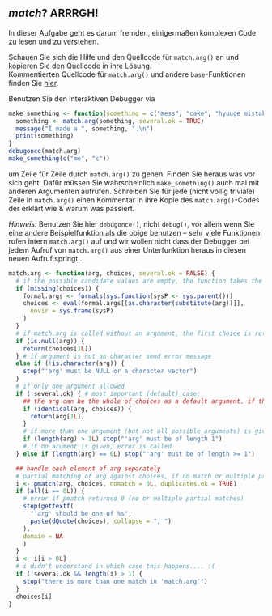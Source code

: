 ## *match*? ARRRGH!

In dieser Aufgabe geht es darum fremden, einigermaßen komplexen Code zu lesen und zu verstehen.

Schauen Sie sich die Hilfe und den Quellcode für `match.arg()` an und kopieren Sie den Quellcode in ihre Lösung.  
Kommentierten Quellcode für `match.arg()` und andere `base`-Funktionen finden Sie [hier](https://github.com/wch/r-source/blob/ce1ceeddd6ff6a22a76d68a83fc15a50e220e204/src/library/base/R/match.R#L41).

Benutzen Sie den interaktiven Debugger via
```r
make_something <- function(something = c("mess", "cake", "hyuuge mistake", "merrychristmas")) {
  something <- match.arg(something, several.ok = TRUE)
  message("I made a ", something, ".\n")
  print(something)
}
debugonce(match.arg)
make_something(c("me", "c"))
```
um Zeile für Zeile durch `match.arg()` zu gehen. Finden Sie heraus was vor sich geht. Dafür müssen Sie wahrscheinlich `make_something()` auch mal mit anderen Argumenten aufrufen. Schreiben Sie für jede (nicht völlig triviale)  Zeile in `match.arg()` einen Kommentar in ihre Kopie des `match.arg()`-Codes der erklärt wie & warum was passiert.

*Hinweis:* Benutzen Sie hier `debugonce()`, nicht `debug()`, vor allem wenn Sie eine andere Beispielfunktion als die obige benutzen -- sehr viele Funktionen rufen intern `match.arg()` auf und wir wollen nicht dass der Debugger bei jedem Aufruf von `match.arg()` aus einer Unterfunktion heraus in diesen neuen Aufruf springt...  



```r

match.arg <- function(arg, choices, several.ok = FALSE) {
  # if the possible candidate values are empty, the function takes the arguments of the function one level above
  if (missing(choices)) {
    formal.args <- formals(sys.function(sysP <- sys.parent()))
    choices <- eval(formal.args[[as.character(substitute(arg))]],
      envir = sys.frame(sysP)
    )
  }
  # if match.arg is called without an argument, the first choice is returned
  if (is.null(arg)) {
    return(choices[1L])
  } # if argument is not an character send error message
  else if (!is.character(arg)) {
    stop("'arg' must be NULL or a character vector")
  }
  # if only one argument allowed
  if (!several.ok) { # most important (default) case:
    ## the arg can be the whole of choices as a default argument. if this is the case the first argument is returned
    if (identical(arg, choices)) {
      return(arg[1L])
    }
    # if more than one argument (but not all possible arguments) is given a error is called
    if (length(arg) > 1L) stop("'arg' must be of length 1")
    # if no arument is given, error is called
  } else if (length(arg) == 0L) stop("'arg' must be of length >= 1")

  ## handle each element of arg separately
  # partial matching of arg against choices, if no match or multiple patial matches occur return 0
  i <- pmatch(arg, choices, nomatch = 0L, duplicates.ok = TRUE)
  if (all(i == 0L)) {
    # error if pmatch returned 0 (no or multiple partial matches)
    stop(gettextf(
      "'arg' should be one of %s",
      paste(dQuote(choices), collapse = ", ")
    ),
    domain = NA
    )
  }
  i <- i[i > 0L]
  # i didn't understand in which case this happens.... :(
  if (!several.ok && length(i) > 1) {
    stop("there is more than one match in 'match.arg'")
  }
  choices[i]
}
```
